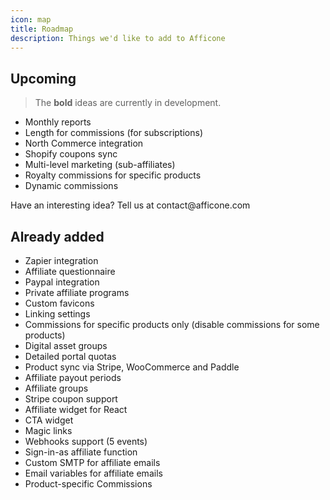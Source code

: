 ```yaml
---
icon: map
title: Roadmap
description: Things we'd like to add to Afficone
---
```


## Upcoming

> The **bold** ideas are currently in development.

- Monthly reports
- Length for commissions (for subscriptions)
- North Commerce integration
- Shopify coupons sync
- Multi-level marketing (sub-affiliates)
- Royalty commissions for specific products
- Dynamic commissions

<Tip>
  Have an interesting idea? Tell us at contact@afficone.com
</Tip>

## Already added

- Zapier integration
- Affiliate questionnaire
- Paypal integration
- Private affiliate programs
- Custom favicons
- Linking settings
- Commissions for specific products only (disable commissions for some products)
- Digital asset groups
- Detailed portal quotas
- Product sync via Stripe, WooCommerce and Paddle
- Affiliate payout periods
- Affiliate groups
- Stripe coupon support
- Affiliate widget for React
- CTA widget
- Magic links
- Webhooks support (5 events)
- Sign-in-as affiliate function
- Custom SMTP for affiliate emails
- Email variables for affiliate emails
- Product-specific Commissions